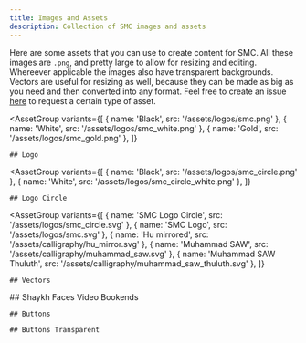 ```yaml
---
title: Images and Assets
description: Collection of SMC images and assets
---
```



Here are some assets that you can use to create content for SMC. All these images are `.png`, and pretty large to allow for resizing and editing. Whereever applicable the images also have transparent backgrounds. Vectors are useful for resizing as well, because they can be made as big as you need and then converted into any format. Feel free to create an issue [here](https://github.com/muhammadanwaystudent/smc-docs/issues) to request a certain type of asset.

<AssetGroup
	variants={[
		{ name: 'Black', src: '/assets/logos/smc.png' },
		{ name: 'White', src: '/assets/logos/smc_white.png' },
		{ name: 'Gold', src: '/assets/logos/smc_gold.png' },
	]}
>
	## Logo
</AssetGroup>

<AssetGroup
	variants={[
		{ name: 'Black', src: '/assets/logos/smc_circle.png' },
		{ name: 'White', src: '/assets/logos/smc_circle_white.png' },
	]}
>
	## Logo Circle
</AssetGroup>

<AssetGroup
	variants={[
		{ name: 'SMC Logo Circle', src: '/assets/logos/smc_circle.svg' },
		{ name: 'SMC Logo', src: '/assets/logos/smc.svg' },
		{ name: 'Hu mirrored', src: '/assets/calligraphy/hu_mirror.svg' },
		{ name: 'Muhammad SAW', src: '/assets/calligraphy/muhammad_saw.svg' },
		{ name: 'Muhammad SAW Thuluth', src: '/assets/calligraphy/muhammad_saw_thuluth.svg' },
	]}
>
	## Vectors
</AssetGroup>
<AssetGroup
	variants={[
		{ 
			name: 'Mawalana Shaykh Abdullah al faiz ad Daghestani QS', 
			src: '/assets/bookends/mawlana_shaykh_abdallah_al_faiz_ad_daghestani_qs.png' 
		},
		{ 
			name: 'Mawalana Shaykh Abdullah al faiz ad Daghestani QS', 
        	src: '/assets/bookends/mawlana_shaykh_abdullah_al_faiz_ad_daghestani_qs-fullbody.png' 
		},
		{ 
			name: 'Mawlana Shaykh Muhammad Adil al Rabbani QS', 
        	src: '/assets/bookends/mawlana_shaykh_muhammad_adil_al_rabbani.png' 
		},
		{ 
			name: 'Mawlana Shaykh Muhammad Adil al Rabbani QS', 
        	src: '/assets/bookends/mawlana_shaykh_muhammad_adil_al_rabbani_blackvest.png' 
		},
		{ 
			name: 'Mawlana Shaykh Muhammad Nazim Adil Al Haqqani QS', 
        	src: '/assets/bookends/mawlana_shaykh_nazim_al_haqqani_qs.png' 
		},
		{ 
			name: 'Mawlana Shaykh Muhammad Nazim Adil Al Haqqani QS', 
        	src: '/assets/bookends/mawlana_shaykh_nazim_al_haqqani_qs_purple.png' 
		},
		{ 
			name: 'Mawlana Shaykh Nurjan Mirahmadi QS',
			src: '/assets/bookends/mawlana_shaykh_nurjan_mirahmadi_green_turban.png'
		},
        { 
			name: 'Mawlana Shaykh Nurjan Mirahmadi QS', 
			src: '/assets/bookends/mawlana_shaykh_nurjan_mirahmadi_white_turban.png' 
		},
	]}
>
	## Shaykh Faces Video Bookends
</AssetGroup>
<AssetGroup
	variants={[
        {
			name: 'Mawlana Shaykh Nurjan Mirahmadi QS',
			src: '/assets/buttons/button-mawlana_shaykh_nurjan_mirahmadi_qs.png',
		},
		{
			name: 'Mawlana Shaykh Nurjan Mirahmadi QS',
			src: '/assets/buttons/button-mawlana_shaykh_nurjan_mirahmadi_qs-yt.png',
		},
        {
			name: 'Mawlana Shaykh Hisham Kabbani QS',
			src: '/assets/buttons/button-mawlana_shakykh_hisham_kabbani_qs.png',
		},
		{
			name: 'Mawlana Shaykh Muhammad Adil al Rabbani QS',
			src: '/assets/buttons/button-mawlana_shaykh_muhammad_adil_al_rabbani_qs.png',
		},
		{
			name: 'Mawlana Shaykh Muhammad Nazim Adil Al Haqqani QS',
			src: '/assets/buttons/button-mawlana_shaykh_muhammad_nazim_adil_al_haqqani_qs.png',
		},
		{
			name: 'Mawalana Shayukh Abdullah al faiz ad Daghestani QS',
			src: '/assets/buttons/button-mawlana_shaykh_abdullah_al_faiz_ad_daghestani_qs.png',
		},
		{
			name: 'Mawlana Sharafuddin ad-Daghestani QS',
			src: '/assets/buttons/button-mawlana_shaykh_sharafuddin_ad_daghestani_qs.png',
		},
		{
			name: 'Mawlana Abu Muhammad al-Madani QS',
			src: '/assets/buttons/button-mawlana_shaykh_abu_muhammad_al_madani_qs.png',
		},
		{
			name: 'Mawlana Abu Ahmad as-Sughuri QS',
			src: '/assets/buttons/button-mawlana_shaykh_abu_ahmad_sughuri_qs.png',
		},
		{
			name: 'Mawlana Jamaluddin al-Ghumuqi al-Husayni QS',
			src: '/assets/buttons/button-mawlana_jamaluddin_al_ghumuqi_al_husayni_qs.png',
		},
		{
			name: 'Mawlana Khalid al-Baghdadi QS',
			src: '/assets/buttons/button-mawlana_shaykh_khalid_al_baghdadi_qs.png',
		},
		{
			name: 'Mawlana Muhammad Baha’uddin Shah Naqshband QS',
			src: '/assets/buttons/button-mawlana_shah_bahauddin_naqshbandi_qs.png',
		},
    ]}

>

    ## Buttons

</AssetGroup>
<AssetGroup
	variants={[
		{ name: 'Empty old', src: '/assets/buttons/button-old-empty.png' },
		{ name: 'Empty new', src: '/assets/buttons/button-new-empty.png' },
        {
			name: 'Mawlana Shaykh Nurjan Mirahmadi QS',
			src: '/assets/buttons/button-mawlana_shaykh_nurjan_mirahmadi_qs-transparent.png',
		},
		{
			name: 'Mawlana Shaykh Nurjan Mirahmadi QS',
			src: '/assets/buttons/button-mawlana_shaykh_nurjan_mirahmadi_qs-yt-transparent.png',
		},
        {
			name: 'Mawlana Shaykh Hisham Kabbani QS',
			src: '/assets/buttons/button-mawlana_shakykh_hisham_kabbani_qs-transparent.png',
		},
		{
			name: 'Mawlana Shaykh Muhammad Adil al Rabbani QS',
			src: '/assets/buttons/button-mawlana_shaykh_muhammad_adil_al_rabbani_qs-transparent.png',
		},
		{
			name: 'Mawlana Abu Muhammad al-Madani QS',
			src: '/assets/buttons/button-mawlana_shaykh_abu_muhammad_al_madani_qs-transparent.png',
		},
    ]}

>

    ## Buttons Transparent

</AssetGroup>

